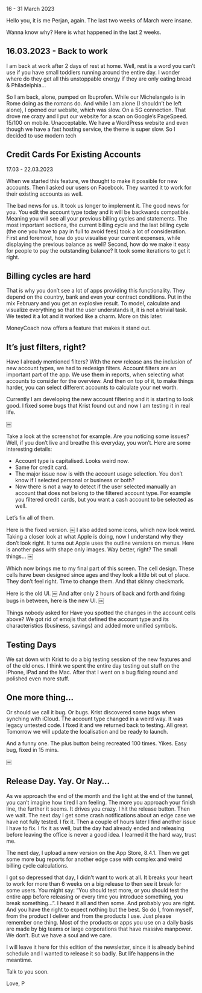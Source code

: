 

16 - 31 March 2023

Hello you,
it is me Perjan, again.
The last two weeks of March were insane.

Wanna know why? Here is what happened in the last 2 weeks.


## 16.03.2023 - Back to work
I am back at work after 2 days of rest at home. Well, rest is a word you can’t use if you have small toddlers running around the entire day. 
I wonder where do they get all this unstoppable energy if they are only eating bread & Philadelphia…

So I am back, alone, pumped on Ibuprofen. While our Michelangelo is in Rome doing as the romans do. And while I am alone (I shouldn’t be left alone), I opened our website, which was slow. On a 5G connection. That drove me crazy and I put our website for a scan on Google’s PageSpeed. 15/100 on mobile. Unacceptable.
We have a WordPress website and even though we have a fast hosting service, the theme is super slow.
So I decided to use modern tech


## Credit Cards For Existing Accounts
17.03 - 22.03.2023

When we started this feature, we thought to make it possible for new accounts.
Then I asked our users on Facebook. They wanted it to work for their existing accounts as well.

The bad news for us. It took us longer to implement it.
The good news for you. You edit the account type today and it will be backwards compatible.
Meaning you will see all your previous billing cycles and statements.
The most important sections, the current billing cycle and the last billing cycle (the one you have to pay in full to avoid fees) took a lot of consideration.
First and foremost, how do you visualise your current expenses, while displaying the previous balance as well? Second, how do we make it easy for people to pay the outstanding balance? It took some iterations to get it right.

## Billing cycles are hard
That is why you don’t see a lot of apps providing this functionality.
They depend on the country, bank and even your contract conditions. Put in the mix February and you get an explosive result.
To model, calculate and visualize everything so that the user understands it, it is not a trivial task. We tested it a lot and it worked like a charm. More on this later.

MoneyCoach now offers a feature that makes it stand out.

## It’s just filters, right?
Have I already mentioned filters?
With the new release ans the inclusion of new account types, we had to redesign filters. Account filters are an important part of the app. We use them in reports, when selecting what accounts to consider for the overview. And then on top of it, to make things harder, you can select different accounts to calculate your net worth.

Currently I am developing the new account filtering and it is starting to look good.
I fixed some bugs that Krist found out and now I am testing it in real life.

￼

Take a look at the screenshot for example.
Are you noticing some issues? Well, if you don’t live and breathe this everyday, you won’t.
Here are some interesting details:
- Account type is capitalised. Looks weird now.
- Same for credit card.
- The major issue now is with the account usage selection. You don’t know if I selected personal or business or both?
- Now there is not a way to detect if the user selected manually an account that does not belong to the filtered account type. For example you filtered credit cards, but you want a cash account to be selected as well.

Let’s fix all of them.

Here is the fixed version.
￼
I also added some icons, which now look weird.
Taking a closer look at what Apple is doing, now I understand why they don’t look right.
It turns out Apple uses the outline versions on menus. Here is another pass with shape only images.
Way better, right? The small things…
￼


Which now brings me to my final part of this screen. The cell design.
These cells have been designed since ages and they look a little bit out of place. They don’t feel right.
Time to change them. And that skinny checkmark.

Here is the old UI.
￼
And after only 2 hours of back and forth and fixing bugs in between, here is the new UI.
￼

Things nobody asked for 
Have you spotted the changes in the account cells above? We got rid of emojis that defined the account type and its characteristics (business, savings) and added more unified symbols.

## Testing Days
We sat down with Krist to do a big testing session of the new features and of the old ones. I think we spent the entire day testing out stuff on the iPhone, iPad and the Mac. After that I went on a bug fixing round and polished even more stuff.

## One more thing…
Or should we call it bug. Or bugs.
Krist discovered some bugs when synching with iCloud. The account type changed in a weird way. It was legacy untested code. I fixed it and we returned back to testing.
All great. Tomorrow we will update the localisation and be ready to launch.

And a funny one. The plus button being recreated 100 times. Yikes. Easy bug, fixed in 15 mins.

￼


## Release Day. Yay. Or Nay…
As we approach the end of the month and the light at the end of the tunnel, you can’t imagine how tired I am feeling. 
The more you approach your finish line, the further it seems. It drives you crazy.
I hit the release button. Then we wait. The next day I get some crash notifications about an edge case we have not fully tested.
I fix it. Then a couple of hours later I find another issue I have to fix. I fix it as well, but the day had already ended and releasing before leaving the office is never a good idea. I learned it the hard way, trust me.

The next day, I upload a new version on the App Store, 8.4.1.
Then we get some more bug reports for another edge case with complex and weird billing cycle calculations.

I got so depressed that day, I didn’t want to work at all. It breaks your heart to work for more than 6 weeks on a big release to then see it break for some users. You might say: “You should test more, or you should test the entire app before releasing or every time you introduce something, you break something…”. I heard it all and then some. And probably you are right. And you have the right to expect nothing but the best. So do I, from myself, from the product I deliver and from the products I use. Just please remember one thing. Most of the products or apps you use on a daily basis are made by big teams or large corporations that have massive manpower. We don’t. But we have a soul and we care. 

I will leave it here for this edition of the newsletter, since it is already behind schedule and I wanted to release it so badly.
But life happens in the meantime.

Talk to you soon.

Love,
P

